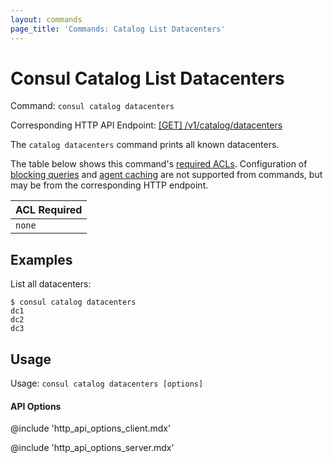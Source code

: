 ```yaml
---
layout: commands
page_title: 'Commands: Catalog List Datacenters'
---
```


# Consul Catalog List Datacenters

Command: `consul catalog datacenters`

Corresponding HTTP API Endpoint: [\[GET\] /v1/catalog/datacenters](/api-docs/catalog#list-datacenters)

The `catalog datacenters` command prints all known datacenters.

The table below shows this command's [required ACLs](/api#authentication). Configuration of
[blocking queries](/api-docs/features/blocking) and [agent caching](/api-docs/features/caching)
are not supported from commands, but may be from the corresponding HTTP endpoint.

| ACL Required |
| ------------ |
| `none`       |

## Examples

List all datacenters:

```shell-session
$ consul catalog datacenters
dc1
dc2
dc3
```

## Usage

Usage: `consul catalog datacenters [options]`

#### API Options

@include 'http_api_options_client.mdx'

@include 'http_api_options_server.mdx'
